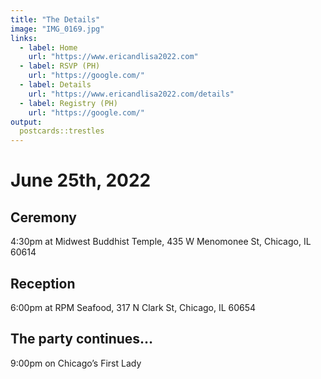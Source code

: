 ```yaml
---
title: "The Details"
image: "IMG_0169.jpg"
links:
  - label: Home
    url: "https://www.ericandlisa2022.com"
  - label: RSVP (PH)
    url: "https://google.com/"
  - label: Details
    url: "https://www.ericandlisa2022.com/details"
  - label: Registry (PH)
    url: "https://google.com/"
output:
  postcards::trestles
---
```

 
# June 25th, 2022
 
## Ceremony

4:30pm at Midwest Buddhist Temple, 435 W Menomonee St, Chicago, IL 60614

## Reception

6:00pm at RPM Seafood, 317 N Clark St, Chicago, IL 60654

## The party continues...

9:00pm on Chicago's First Lady